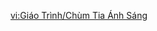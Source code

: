 {{Tutorial
|title    = Iridescent Beams
|subtitle = Gameplay Tutorial
|type     = Adventure
|icon     = Icon Tutorial Combat.png
|about    = Iridescent Beam
|image1   = Tutorial Iridescent Beams.png
|text1    = These small defensive weapons are powered by disordered Iridescent Inscriptions and scattered throughout Natlan.<br>Simply {{Color|help|get close and touch}} their cores to shut them down.
|sort     = 6350
}}

[[vi:Giáo Trình/Chùm Tia Ánh Sáng]]